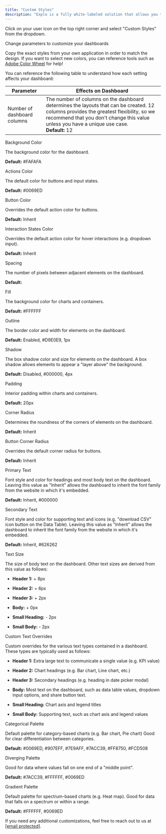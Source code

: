 ```yaml
---
title: "Custom Styles"
description: "Explo is a fully white-labeled solution that allows you to customize the look and feel of your dashboards such that it matches your own application."
---
```


Click on your user icon on the top right corner and select "Custom Styles" from the dropdown.

Change parameters to customize your dashboards

Copy the exact styles from your own application in order to match the design. If you want to select new colors, you can reference tools such as [Adobe Color Wheel](https://color.adobe.com/create/color-wheel) for help!

You can reference the following table to understand how each setting affects your dashboard:

| Parameter                   | Effects on Dashboard                                                                                                                                                                                                                       |
| --------------------------- | ------------------------------------------------------------------------------------------------------------------------------------------------------------------------------------------------------------------------------------------ |
| Number of dashboard columns | The number of columns on the dashboard determines the layouts that can be created. 12 columns provides the greatest flexibility, so we recommend that you don't change this value unless you have a unique use case. <br/> **Default:** 12 |

Background Color

The background color for the dashboard.

**Default:** #FAFAFA

Actions Color

The default color for buttons and input states.

**Default:** #0069ED

Button Color

Overrides the default action color for buttons.

**Default:** Inherit

Interaction States Color

Overrides the default action color for hover interactions (e.g. dropdown input).

**Default:** Inherit

Spacing

The number of pixels between adjacent elements on the dashboard.

**Default:**

Fill

The background color for charts and containers.

**Default:** #FFFFFF

Outline

The border color and width for elements on the dashboard.

**Default:** Enabled, #D9E0E9, 1px

Shadow

The box shadow color and size for elements on the dashboard. A box shadow allows elements to appear a "layer above" the background.

**Default:** Disabled, #000000, 4px

Padding

Interior padding within charts and containers.

**Default:** 20px

Corner Radius

Determines the roundness of the corners of elements on the dashboard.

**Default:** Inherit

Button Corner Radius

Overrides the default corner radius for buttons.

**Default:** Inherit

Primary Text

Font style and color for headings and most body text on the dashboard. Leaving this value as "Inherit" allows the dashboard to inherit the font family from the website in which it's embedded.

**Default:** Inherit, #000000

Secondary Text

Font style and color for supporting text and icons (e.g. "download CSV" icon button on the Data Table). Leaving this value as "Inherit" allows the dashboard to inherit the font family from the website in which it's embedded.

**Default:** Inherit, #626262

Text Size

The size of body text on the dashboard. Other text sizes are derived from this value as follows:

- **Header 1:** \+ 8px

- **Header 2:** \+ 6px

- **Header 3:** \+ 2px

- **Body:** \+ 0px

- **Small Heading:** \- 2px

- **Small Body:** \- 2px

Custom Text Overrides

Custom overrides for the various text types contained in a dashboard. These types are typically used as follows:

- **Header 1:** Extra large text to communicate a single value (e.g. KPI value)

- **Header 2:** Chart headings (e.g. Bar chart, Line chart, etc.)

- **Header 3:** Secondary headings (e.g. heading in date picker modal)

- **Body:** Most text on the dashboard, such as data table values, dropdown input options, and share button text.

- **Small Heading:** Chart axis and legend titles

- **Small Body:** Supporting text, such as chart axis and legend values

Categorical Palette

Default palette for category-based charts (e.g. Bar chart, Pie chart) Good for clear differentiation between categories.

**Default:** #0069ED, #907EFF, #7E9AFF, #7ACC39, #FF8750, #FCD508

Diverging Palette

Good for data where values fall on one end of a "middle point".

**Default:** #7ACC39, #FFFFFF, #0069ED

Gradient Palette

Default palette for spectrum-based charts (e.g. Heat map). Good for data that falls on a spectrum or within a range.

**Default:** #FFFFFF, #0069ED

If you need any additional customizations, feel free to reach out to us at [\[email protected\]](/cdn-cgi/l/email-protection#88fbfdf8f8e7fafcc8edf0f8e4e7a6ebe7).
